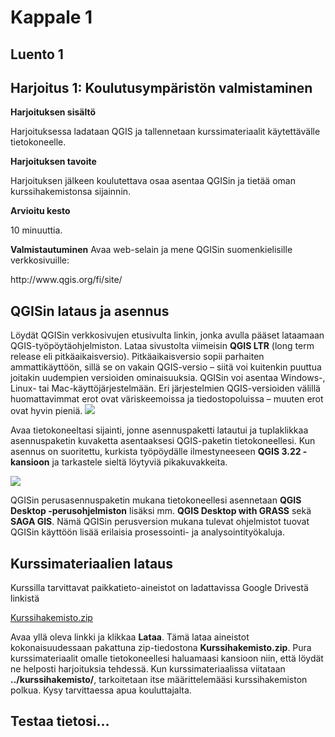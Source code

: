 # Kappale 1

## Luento 1



## Harjoitus 1: Koulutusympäristön valmistaminen

**Harjoituksen sisältö**

Harjoituksessa ladataan QGIS ja tallennetaan kurssimateriaalit käytettävälle tietokoneelle.

**Harjoituksen tavoite**

Harjoituksen jälkeen koulutettava osaa asentaa QGISin ja tietää oman kurssihakemistonsa sijainnin.

**Arvioitu kesto**

10 minuuttia.

**Valmistautuminen**
Avaa web-selain ja mene QGISin suomenkielisille verkkosivuille:

:::{.note-box}
http://www.qgis.org/fi/site/
:::


## QGISin lataus ja asennus
Löydät QGISin verkkosivujen etusivulta linkin, jonka avulla pääset lataamaan QGIS-työpöytäohjelmiston. Lataa sivustolta viimeisin **QGIS LTR** (long term release eli pitkäaikaisversio). Pitkäaikaisversio sopii parhaiten ammattikäyttöön, sillä se on vakain QGIS-versio – siitä voi kuitenkin puuttua joitakin uudempien versioiden ominaisuuksia. QGISin voi asentaa Windows-, Linux- tai Mac-käyttöjärjestelmään. Eri järjestelmien QGIS-versioiden välillä huomattavimmat erot ovat väriskeemoissa ja tiedostopoluissa – muuten erot ovat hyvin pieniä.
![](img/harjoitus_1/image1.png)

Avaa tietokoneeltasi sijainti, jonne asennuspaketti latautui ja tuplaklikkaa asennuspaketin kuvaketta asentaaksesi QGIS-paketin tietokoneellesi. Kun asennus on suoritettu, kurkista työpöydälle ilmestyneeseen **QGIS 3.22 -kansioon** ja tarkastele sieltä löytyviä pikakuvakkeita.

![](img/harjoitus_1/image2.png)


QGISin perusasennuspaketin mukana tietokoneellesi asennetaan **QGIS Desktop -perusohjelmiston** lisäksi mm. **QGIS Desktop with GRASS** sekä **SAGA GIS**. Nämä QGISin perusversion mukana tulevat ohjelmistot tuovat QGISin käyttöön lisää erilaisia prosessointi- ja analysointityökaluja.

## Kurssimateriaalien lataus
Kurssilla tarvittavat paikkatieto-aineistot on ladattavissa Google Drivestä linkistä

:::{.note-box}
[Kurssihakemisto.zip](https://drive.google.com/uc?id=12pfk4z7ouTeNe4QZHNI0ZKNx49IlJxEX&export=download)
:::

Avaa yllä oleva linkki ja klikkaa **Lataa**. Tämä lataa aineistot kokonaisuudessaan pakattuna zip-tiedostona **Kurssihakemisto.zip**. 
Pura kurssimateriaalit omalle tietokoneellesi haluamaasi kansioon niin, että löydät ne helposti harjoituksia tehdessä. Kun kurssimateriaalissa viitataan **../kurssihakemisto/**, tarkoitetaan itse määrittelemääsi kurssihakemiston polkua. Kysy tarvittaessa apua kouluttajalta.

## Testaa tietosi...


